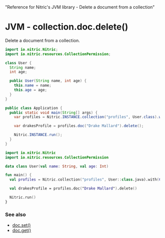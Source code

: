   "Reference for Nitric's JVM library - Delete a document from a collection"

# JVM - collection.doc.delete()

Delete a document from a collection.

<CodeGroup>

```java
import io.nitric.Nitric;
import io.nitric.resources.CollectionPermission;

class User {
  String name;
  int age;

  public User(String name, int age) {
    this.name = name;
    this.age = age;
  }
}

public class Application {
  public static void main(String[] args) {
    var profiles = Nitric.INSTANCE.collection("profiles", User.class).with(CollectionPermission.Delete);

    var drakesProfile = profiles.doc("Drake Mallard").delete();

    Nitric.INSTANCE.run();
  }
}
```

```kotlin
import io.nitric.Nitric
import io.nitric.resources.CollectionPermission

data class User(val name: String, val age: Int)

fun main() {
  val profiles = Nitric.collection("profiles", User::class.java).with(CollectionPermission.Delete)

  val drakesProfile = profiles.doc("Drake Mallard").delete()

  Nitric.run()
}
```

</CodeGroup>

### See also

- [doc.set()](./collection-doc-set)
- [doc.get()](./collection-doc-get)
